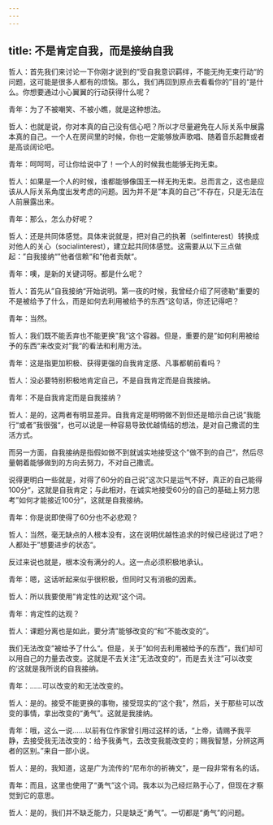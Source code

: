 ```yaml
---
---
---
```

title: 不是肯定自我，而是接纳自我
---

哲人：首先我们来讨论一下你刚才说到的”受自我意识羁绊，不能无拘无束行动“的问题，这可能是很多人都有的烦恼。那么，我们再回到原点去看看你的”目的“是什么。你想要通过小心翼翼的行动获得什么呢？

青年：为了不被嘲笑、不被小瞧，就是这种想法。

哲人：也就是说，你对本真的自己没有信心吧？所以才尽量避免在人际关系中展露本真的自己。一个人在房间里的时候，你也一定能够放声歌唱、随着音乐起舞或者是高谈阔论吧。

青年：呵呵呵，可让你给说中了！一个人的时候我也能够无拘无束。

哲人：如果是一个人的时候，谁都能够像国王一样无拘无束。总而言之，这也是应该从人际关系角度出发考虑的问题。因为并不是”本真的自己“不存在，只是无法在人前展露出来。

青年：那么，怎么办好呢？

哲人：还是共同体感觉。具体来说就是，把对自己的执著（selfinterest）转换成对他人的关心（socialinterest），建立起共同体感觉。这需要从以下三点做起：”自我接纳“”他者信赖“和”他者贡献“。

青年：噢，是新的关键词呀。都是什么呢？

哲人：首先从”自我接纳“开始说明。第一夜的时候，我曾经介绍了阿德勒”重要的不是被给予了什么，而是如何去利用被给予的东西“这句话，你还记得吧？

青年：当然。

哲人：我们既不能丢弃也不能更换”我“这个容器。但是，重要的是”如何利用被给予的东西“来改变对”我“的看法和利用方法。

青年：这是指更加积极、获得更强的自我肯定感、凡事都朝前看吗？

哲人：没必要特别积极地肯定自己，不是自我肯定而是自我接纳。

青年：不是自我肯定而是自我接纳？

哲人：是的，这两者有明显差异。自我肯定是明明做不到但还是暗示自己说”我能行“或者”我很强“，也可以说是一种容易导致优越情结的想法，是对自己撒谎的生活方式。

而另一方面，自我接纳是指假如做不到就诚实地接受这个”做不到的自己“，然后尽量朝着能够做到的方向去努力，不对自己撒谎。

说得更明白一些就是，对得了60分的自己说”这次只是运气不好，真正的自己能得100分“，这就是自我肯定；与此相对，在诚实地接受60分的自己的基础上努力思考”如何才能接近100分“，这就是自我接纳。

青年：你是说即使得了60分也不必悲观？

哲人：当然，毫无缺点的人根本没有，这在说明优越性追求的时候已经说过了吧？人都处于”想要进步的状态“。

反过来说也就是，根本没有满分的人。这一点必须积极地承认。

青年：嗯，这话听起来似乎很积极，但同时又有消极的因素。

哲人：所以我要使用”肯定性的达观“这个词。

青年：肯定性的达观？

哲人：课题分离也是如此，要分清”能够改变的“和”不能改变的“。

我们无法改变”被给予了什么“。但是，关于”如何去利用被给予的东西“，我们却可以用自己的力量去改变。这就是不去关注”无法改变的“，而是去关注”可以改变的‘这就是我所说的自我接纳。

青年：……可以改变的和无法改变的。

哲人：是的。接受不能更换的事物，接受现实的“这个我”，然后，关于那些可以改变的事情，拿出改变的“勇气”。这就是我接纳。

青年：哦，这么一说……以前有位作家曾引用过这样的话，“上帝，请赐予我平静，去接受我无法改变的：给予我勇气，去改变我能改变的；赐我智慧，分辨这两者的区别。”来自一部小说。

哲人：是的，我知道，这是广为流传的“尼布尔的祈祷文”，是一段非常有名的话。

青年：而且，这里也使用了“勇气”这个词。我本以为己经烂熟于心了，但现在才察觉到它的意思。

哲人：是的，我们并不缺乏能力，只是缺乏“勇气”。一切都是“勇气”的问题。